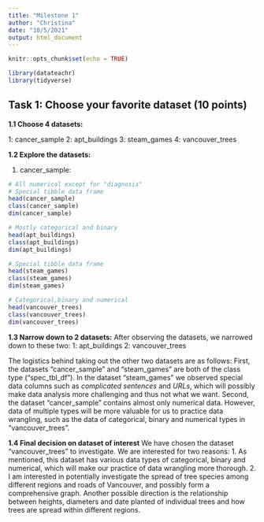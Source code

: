 ```yaml
---
title: "Milestone 1"
author: "Christina"
date: "10/5/2021"
output: html_document
---
```


```r
knitr::opts_chunk$set(echo = TRUE)
```
```r
library(datateachr)
library(tidyverse)
```


## Task 1: Choose your favorite dataset (10 points)

**1.1 Choose 4 datasets:**

1: cancer_sample
2: apt_buildings 
3: steam_games
4: vancouver_trees

**1.2 Explore the datasets:**

1. cancer_sample:
```r
# All numerical except for "diagnosis"
# Special tibble data frame
head(cancer_sample)
class(cancer_sample)
dim(cancer_sample)
```
```r
# Mostly categorical and binary
head(apt_buildings) 
class(apt_buildings)
dim(apt_buildings)
```
```r
# Special tibble data frame
head(steam_games) 
class(steam_games)
dim(steam_games)
```
```r
# Categorical,binary and numerical
head(vancouver_trees) 
class(vancouver_trees)
dim(vancouver_trees)
```

**1.3 Narrow down to 2 datasets:**
After observing the datasets, we narrowed down to these two:
1: apt_buildings
2: vancouver_trees

The logistics behind taking out the other two datasets are as follows: 
First, the datasets "cancer_sample" and "steam_games" are both of the class type ("spec_tbl_df"). In the dataset "steam_games" we observed special data columns such as *complicated sentences* and *URLs*, which will possibly make data analysis more challenging and thus not what we want.
Second, the dataset "cancer_sample" contains almost only numerical data. However, data of multiple types will be more valuable for us to practice data wrangling, such as the data of categorical, binary and numerical types in "vancouver_trees".

**1.4 Final decision on dataset of interest**
We have chosen the dataset "vancouver_trees" to investigate. We are interested for two reasons: 
1. As mentioned, this dataset has various data types of categorical, binary and numerical, which will make our practice of data wrangling more thorough.
2. I am interested in potentially investigate the spread of tree species among different regions and roads of Vancouver, and possibly form a comprehensive graph. Another possible direction is the relationship between heights, diameters and date planted of individual trees and how trees are spread within different regions.